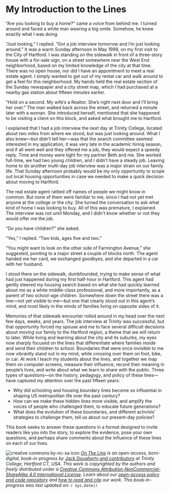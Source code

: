 # My Introduction to the Lines {#introduction}

"Are you looking to buy a home?" came a voice from behind me. I turned around and faced a white man wearing a big smile. Somehow, he knew exactly what I was doing.

"Just looking," I replied. "Got a job interview tomorrow and I'm just looking around." It was a warm Sunday afternoon in May 1999, on my first visit to the City of Hartford. I was standing on the sidewalk in front of a three-story house with a for-sale sign, on a street somewhere near the West End neighborhood, based on my limited knowledge of the city at that time. There was no open house, nor did I have an appointment to meet a real estate agent. I simply wanted to get out of my rental car and walk around to get a feel for this neighborhood. My hands held the real estate section of the Sunday newspaper and a city street map, which I had purchased at a nearby gas station about fifteen minutes earlier.

"Hold on a second. My wife's a Realtor. She's right next door and I'll bring her over." The man walked back across the street, and returned a minute later with a woman. She introduced herself, mentioned that she happened to be visiting a client on this block, and asked what brought me to Hartford.

I explained that I had a job interview the next day at Trinity College, located about two miles from where we stood, but was just looking around. What I also knew---but didn't tell her---was that the search committee seemed interested in my application, it was very late in the academic hiring season, and if all went well and they offered me a job, they would expect a speedy reply. Time and money were tight for my partner Beth and me. She worked full-time, we had two young children, and I didn't have a steady job. Leaving home to do another multi-day job interview was a major strain on our family life. That Sunday afternoon probably would be my only opportunity to scope out local housing opportunities in case we needed to make a quick decision about moving to Hartford.

The real estate agent rattled off names of people we might know in common. But none of them were familiar to me, since I had not yet met anyone at the college or the city. She turned the conversation to ask what kind of home I was looking to buy. All of this was premature, I explained. The interview was not until Monday, and I didn't know whether or not they would offer me the job.

"Do you have children?" she asked.

"Yes," I replied. "Two kids, ages five and two."

"You might want to look on the other side of Farmington Avenue," she suggested, pointing to a major street a couple of blocks north. The agent handed me her card, we exchanged goodbyes, and she departed in a car with her husband.

I stood there on the sidewalk, dumbfounded, trying to make sense of what had just happened during my first half-hour in Hartford. This agent had gently steered my housing search based on what she had quickly learned about me as a white middle-class professional, and more importantly, as a parent of two school-age children. Somewhere down the street there was a line---not yet visible to me---but one that clearly stood out in this agent's mind, and most likely in the minds of families living on opposite sides of it.

Memories of that sidewalk encounter rolled around in my head over the next few days, weeks, and years. The job interview at Trinity was successful, but that opportunity forced my spouse and me to face several difficult decisions about moving our family to the Hartford region, a theme that we will return to later. While living and learning about the city and its suburbs, my eyes now sharply focused on the lines that differentiate where families reside and send their children to school. Boundaries that were once invisible to me now vibrantly stand out in my mind, while crossing over them on foot, bike, or car. At work I teach my students about the lines, and together we map them on computer screens, measure their influence, record their meaning in people's lives, and write about what we learn to share with the public. Three types of questions---on the history, pedagogy, and policy of these lines---have captured my attention over the past fifteen years:

-	Why did schooling and housing boundary lines become so influential in shaping US metropolitan life over the past century?
-	How can we make these hidden lines more visible, and amplify the voices of people who challenged them, to educate future generations?
-	What does the evolution of these boundaries, and different activists' strategies to challenge them, tell us about our present-day policies?

This book seeks to answer these questions in a format designed to invite readers like you into the story, to explore the evidence, pose your own questions, and perhaps share comments about the influence of these lines on each of our lives.

![creative commons by-nc-sa icon](images/cc-by-nc-sa-88x31.png) *[On The Line](http://ontheline.trincoll.edu) is an open-access, born-digital, book-in-progress by [Jack Dougherty and contributors](authors-and-contributors.html) at Trinity College, Hartford CT, USA. This work is copyrighted by the authors and freely distributed under a [Creative Commons Attribution-NonCommercial-ShareAlike 4.0 International License](http://creativecommons.org/licenses/by-nc-sa/4.0/). Learn about our [open-access policy and code repository](copyright-with-open-access.html) and [how to read and cite](how-to-read-and-cite.html) our work. This book-in-progress was last updated on: `r Sys.Date()`*
